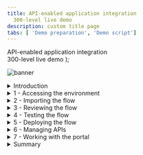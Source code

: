 ```yaml
---
title: API-enabled application integration
  300-level live demo
description: custom title page
tabs: [ 'Demo preparation', 'Demo script']
---
```


  <span>
    API-enabled application integration <br /> 300-level live demo
  </span> );

![banner](./images/300-int-API-enabled-script-GitHub-banner-8-3-21-short.jpg)
<span id="place1"></span>
<details>
<summary>Introduction</summary>
<br/>
Automating customer interactions can remove manual steps, data entry into multiple different applications, and potential errors and delays – all of which are additional costs to your business. This demo automates a series of steps to: obtain and validate input information from a customer with a concern, open a case in Salesforce, attach the incoming information to the case, analyze the tone of the situation, and respond to the customer with the case number and expected date for resolution.<br/><br/>To automate this customer interaction, we will use both APIs and integrations to back-end applications. The demo scenario is related to a car repair, but this is just an example. The same techniques are applicable to your environment in support of your customers.<br/><br/>Let’s get started!
<br/><br/>

(Demo slides [here](./slides.pptx))
<br/>
(Printer-ready PDF of demo script <a href="./300-Integration-Demo-Script.pdf" target="_blank" rel="noreferrer">here</a>)
<br/>
</details>

<details>
<summary>1 - Accessing the environment</summary>

<br/>

| **1.1** | **Log into Cloud Pak for Integration** |
| :--- | :--- |
| **Narration** | Let’s see IBM Cloud Pak for Integration in action. Here I have a cloud version of the product on IBM Cloud. Let me log in here. &nbsp; &nbsp; &nbsp; &nbsp; &nbsp; &nbsp; &nbsp; &nbsp; &nbsp; &nbsp; &nbsp; &nbsp; &nbsp; &nbsp; &nbsp; &nbsp; &nbsp; &nbsp; &nbsp; &nbsp; &nbsp; &nbsp; &nbsp; &nbsp; &nbsp; &nbsp; &nbsp; &nbsp; &nbsp; &nbsp; &nbsp; &nbsp; &nbsp; &nbsp; &nbsp; &nbsp; &nbsp; &nbsp; &nbsp; &nbsp; &nbsp; &nbsp; &nbsp; &nbsp; &nbsp; &nbsp; &nbsp; &nbsp; &nbsp; &nbsp; &nbsp; &nbsp; &nbsp; &nbsp; &nbsp; &nbsp; &nbsp; &nbsp; &nbsp; &nbsp; &nbsp; &nbsp; &nbsp; &nbsp; &nbsp; &nbsp; &nbsp; &nbsp; &nbsp; &nbsp; &nbsp; &nbsp; &nbsp; &nbsp; &nbsp; &nbsp; &nbsp; &nbsp; &nbsp; &nbsp; &nbsp; &nbsp; &nbsp; &nbsp;  &nbsp; &nbsp; &nbsp; &nbsp; &nbsp; &nbsp; &nbsp; &nbsp; &nbsp; &nbsp; &nbsp; &nbsp; &nbsp; &nbsp; &nbsp; &nbsp; &nbsp; &nbsp; &nbsp; &nbsp; &nbsp; &nbsp;|
| **Actions** | 1.1.1. Open Cloud Pak for Integration. Click **IBM provided credentials (admin only)** <br/> <br/> <img src="https://raw.githubusercontent.com/cp4i-demo/platinum-demos/master/src/pages/300-integration/images/300-api-demo-1-1-1.png" width="800" /><br/><br/> 1.1.2. **Log in** with your **admin user** and **password**. <br/> <br/> <img src="https://raw.githubusercontent.com/cp4i-demo/platinum-demos/master/src/pages/300-integration/images/300-api-demo-1-1-2.png" width="800" /><br/><br/>|

| **1.2** | **Cloud Pak for Integration home screen** |
| :--- | :--- |
| **Narration** | Welcome to IBM Cloud Pak for Integration! We’re now at the home screen showing all the capabilities of the pak, brought together in one place. Specialized integration capabilities for API management, application integration, messaging and more, are built on top of powerful automation services. Let’s see the integration capabilities available. &nbsp; &nbsp; &nbsp; &nbsp; &nbsp; &nbsp; &nbsp; &nbsp; &nbsp; &nbsp; &nbsp; &nbsp; &nbsp; &nbsp; &nbsp; &nbsp; &nbsp; &nbsp; &nbsp; &nbsp; &nbsp; &nbsp; &nbsp; &nbsp; &nbsp; &nbsp; &nbsp; &nbsp; &nbsp; &nbsp; &nbsp; &nbsp; &nbsp; &nbsp; &nbsp; &nbsp; &nbsp; &nbsp; &nbsp; &nbsp; &nbsp; &nbsp; &nbsp; &nbsp; &nbsp; &nbsp; &nbsp; &nbsp; &nbsp; &nbsp; &nbsp; &nbsp; &nbsp; &nbsp; &nbsp; &nbsp; &nbsp; &nbsp; &nbsp; &nbsp; &nbsp; &nbsp; &nbsp; &nbsp; &nbsp; &nbsp; &nbsp; &nbsp; &nbsp; &nbsp; &nbsp; &nbsp; &nbsp; &nbsp; &nbsp; &nbsp; &nbsp; &nbsp; &nbsp; &nbsp; &nbsp; &nbsp; &nbsp; &nbsp;  &nbsp; &nbsp; &nbsp; &nbsp; &nbsp; &nbsp; &nbsp; &nbsp; &nbsp; &nbsp; &nbsp; &nbsp; &nbsp; &nbsp; &nbsp; &nbsp; &nbsp; &nbsp; &nbsp; &nbsp; &nbsp; &nbsp;|
| **Actions** | 1.2.1. Show the **Home Page**. Click on **Integration Capabilities**. <br/><br/> <img src="https://raw.githubusercontent.com/cp4i-demo/platinum-demos/master/src/pages/300-integration/images/300-api-demo-1-2-1.png" width="800" /> <br/><br/>|

| **1.3** | **Integration capabilities** |
| :--- | :--- |
| **Narration** | As you can see, through a single interface you are able to access all the integration capabilities your team needs, including API management, application integration, enterprise messaging, events, and high-speed transfer. To automate customer interactions with our company in this demo, we will use App Connect for application integration, API Connect for API management, and the Asset Repository as our centralized hub for allowing our teams to work together with integration assets. Let’s open our App Connect Designer. |
| **Actions** | 1.3.1. Show the **Integration Capabilities** page. Open the Integration dashboard (ace-dashboard-demo).<br/> <br/><img src="https://raw.githubusercontent.com/cp4i-demo/platinum-demos/master/src/pages/300-integration/images/300-api-demo-1-3-1.png" width="800" /> <br/><br/>|


**[Go to top](#place1)**

</details>

<details>

<summary>2 - Importing the flow</summary>

<br/>

| **2.1** | **Create a flow** |
| :--- | :--- |
| **Narration** | We are in the designer tooling. This is where we can create all our API integration flows and manage our connectivity to services and endpoints. Since we are just starting, there is nothing to see yet. Let’s build some integration logic and see how simple to create our flow from the Asset Repository. |
| **Action** | 2.1.1. Click **Create a flow by describing an integration** <br/><br/><img src="https://raw.githubusercontent.com/cp4i-demo/platinum-demos/master/src/pages/300-integration/images/300-api-demo-2-1-1.png" width="800" /> <br/><br/>|

| **2.2** | **Select an asset** |
| :--- | :--- |
| **Narration**  | Click on the **+** sign to the right on the **Car Insurance Cognitive API Lab Short V2**. &nbsp; &nbsp; &nbsp; &nbsp; &nbsp; &nbsp; &nbsp; &nbsp; &nbsp; &nbsp; &nbsp; &nbsp; &nbsp; &nbsp; &nbsp; &nbsp; &nbsp; &nbsp; &nbsp; &nbsp; &nbsp; &nbsp; &nbsp; &nbsp; &nbsp; &nbsp; &nbsp; &nbsp; &nbsp; &nbsp; &nbsp; &nbsp; &nbsp; &nbsp; &nbsp; &nbsp; &nbsp; &nbsp; &nbsp; &nbsp; &nbsp; &nbsp; &nbsp; &nbsp; &nbsp; &nbsp; &nbsp; &nbsp; &nbsp; &nbsp; &nbsp; &nbsp; &nbsp; &nbsp; &nbsp; &nbsp; &nbsp; &nbsp; &nbsp; &nbsp; &nbsp; &nbsp; &nbsp; &nbsp; &nbsp; &nbsp; &nbsp; &nbsp; &nbsp; &nbsp; &nbsp; &nbsp; &nbsp; &nbsp; &nbsp; &nbsp; &nbsp; &nbsp; &nbsp; &nbsp; &nbsp; &nbsp; &nbsp; &nbsp;  &nbsp; &nbsp; &nbsp; &nbsp; &nbsp; &nbsp; &nbsp; &nbsp; &nbsp; &nbsp; &nbsp; &nbsp; &nbsp; &nbsp; &nbsp; &nbsp; &nbsp; &nbsp; &nbsp; &nbsp; &nbsp; &nbsp |
| **Action** | 2.2.1. Click on the **+** sign to the right on the **Car Insurance Cognitive API Lab Short V2**. <br/><br/><img src="https://raw.githubusercontent.com/cp4i-demo/platinum-demos/master/src/pages/300-integration/images/300-api-demo-2-2-1.png" width="800" /> <br/><br/>|

**[Go to top](#place1)**

</details>

<details>
<summary>3 - Reviewing the flow</summary>

<br/>

| **3.1** | **Review properties** |
| :--- | :--- |
| **Narration** | The designer builds your API for you – you don’t need to worry about OpenAPI specs or Swagger editors – it’s all built in. These are the fields we are going to use for our API. Note that we tell our API which field is the key – in our case, **CaseReference.** |
| **Action** | 3.1.1. Open the **Properties view**. <br/><br/><img src="https://raw.githubusercontent.com/cp4i-demo/platinum-demos/master/src/pages/300-integration/images/300-api-demo-3-1-1.png" width="800" /> <br/><br/>3.1.2. Show the **Properties**. <br/><br/><img src="https://raw.githubusercontent.com/cp4i-demo/platinum-demos/master/src/pages/300-integration/images/300-api-demo-3-1-2.png" width="800" /> <br/><br/>3.1.3. Open the **Operations** view.<br/><br/><img src="https://raw.githubusercontent.com/cp4i-demo/platinum-demos/master/src/pages/300-integration/images/300-api-demo-3-1-3.png" width="800" /> <br/><br/> |

| **3.2** | **Review operations** |
| :--- | :--- |
| **Narration** | In the Operations view are the actions that the API exposes along with the data. In this demo, we’re going to build just one operation: “Create Car Repair Claim”. We can add more later if we wish. Let’s check the flow logic. |
| **Action** | 3.2.1.Show the **Operations view**. Click on **Edit flow**.<br/> <br/><img src="https://raw.githubusercontent.com/cp4i-demo/platinum-demos/master/src/pages/300-integration/images/300-api-demo-3-2-1.png" width="800" /> <br/><br/>|

| **3.3** | **Review the flow** |
| :--- | :--- |
| **Narration** | Here we have our demo flow. In the designer flow editor, we can edit and change our flow. We are a car repair company that wants to create an API that will enable customers to send us photos of their cars along with descriptions of what needs to be done with them. With this information, we will create a case in Salesforce while using Watson to analyze if the customer is angry or upset. Let’s explore our flow in detail. |
| **Actions** | 3.3.1.Initially **close** the Request dialog.<br/><br/><img src="https://raw.githubusercontent.com/cp4i-demo/platinum-demos/master/src/pages/300-integration/images/300-api-demo-3-3-1.png" width="800" /> <br/><br/> 3.3.2.Explain the Flow and Scroll through all of the connectors in the flow. Open the **Request** again, by clicking the first step of the flow. <br/><br/> <img src="https://raw.githubusercontent.com/cp4i-demo/platinum-demos/master/src/pages/300-integration/images/300-api-demo-3-3-2.png" width="800" /> <br/><br/>|

| **3.4** | **Review request** |
| :--- | :--- |
| **Narration** | Our flow starts by receiving the customer’s car repair request with photo via an API. Designer automatically creates an API “request” and “response” for your API flow.  &nbsp; &nbsp; &nbsp; &nbsp; &nbsp; &nbsp; &nbsp; &nbsp; &nbsp; &nbsp; &nbsp; &nbsp; &nbsp; &nbsp; &nbsp; &nbsp; &nbsp; &nbsp; &nbsp; &nbsp; &nbsp; &nbsp; &nbsp; &nbsp; &nbsp; &nbsp; &nbsp; &nbsp; &nbsp; &nbsp; &nbsp; &nbsp; &nbsp; &nbsp; &nbsp; &nbsp; &nbsp; &nbsp; &nbsp; &nbsp; &nbsp; &nbsp; &nbsp; &nbsp; &nbsp; &nbsp; &nbsp; &nbsp; &nbsp; &nbsp; &nbsp; &nbsp; &nbsp; &nbsp; &nbsp; &nbsp; &nbsp; &nbsp; &nbsp; &nbsp; &nbsp; &nbsp; &nbsp; &nbsp; &nbsp; &nbsp; &nbsp; &nbsp; &nbsp; &nbsp; &nbsp; &nbsp; |
| **Actions** | 3.4.1.Show the **Request** dialog (1). Click to *open* the **if** step (2). <br/> <br/><img src="https://raw.githubusercontent.com/cp4i-demo/platinum-demos/master/src/pages/300-integration/images/300-api-demo-3-4-1.png" width="800" /> <br/><br/>  |


| **3.5** | **Validating the photo** |
| :--- | :--- |
| **Narration** | Our flow starts by receiving the customer’s car repair request with photo via an API. Designer automatically creates an API “request” and “response” for your API flow. &nbsp; &nbsp; &nbsp; &nbsp; &nbsp; &nbsp; &nbsp; &nbsp; &nbsp; &nbsp; &nbsp; &nbsp; &nbsp; &nbsp; &nbsp; &nbsp; &nbsp; &nbsp; &nbsp; &nbsp; &nbsp; &nbsp; &nbsp; &nbsp; &nbsp; &nbsp; &nbsp; &nbsp; &nbsp; &nbsp; &nbsp; &nbsp; &nbsp; &nbsp; &nbsp; &nbsp; &nbsp; &nbsp; &nbsp; &nbsp; |
| **Actions** | 3.5.1.Explore the *if* step (1). Click on **Salesforce Connector - Retrieve contacts** (2). <br/><br/><img src="https://raw.githubusercontent.com/cp4i-demo/platinum-demos/master/src/pages/300-integration/images/300-api-demo-3-5-1.png" width="800" /> <br/><br/>|


| **3.6** | **Retrieve contacts** |
| :--- | :--- |
| **Narration** | Third, we use a connector to create a case in Salesforce with the data from the API. This case is where we store the details and progress of our repair. We are using a hard-coded contact name: ‘Andy Young’. He’s the contact for the insurance company that sends customers. Salesforce Developer Accounts have a prepopulated set of data that you can use to test. ‘Andy Young’ is one of those prepopulated contacts. Let’s test our connection with Salesforce. Let me change the contact to Andrew Young and test the connection.<br/><br/> The test shows that we don’t have an Andrew Young. Let’s change it back to Andy Young and test again. We now receive a successful response. This proves that our connection is working. Let’s check the details. Here we can see the output returned from Salesforce, including the Contact ID.  &nbsp; &nbsp; &nbsp; &nbsp; &nbsp; &nbsp; &nbsp; &nbsp; &nbsp; &nbsp; &nbsp; &nbsp; &nbsp; &nbsp; &nbsp; &nbsp; &nbsp; &nbsp; &nbsp; &nbsp; &nbsp; &nbsp; &nbsp; &nbsp; &nbsp; &nbsp; &nbsp; &nbsp; &nbsp; &nbsp; &nbsp; &nbsp; &nbsp; &nbsp; &nbsp; &nbsp; &nbsp; &nbsp; &nbsp; &nbsp; &nbsp; &nbsp; &nbsp; &nbsp; &nbsp; &nbsp; &nbsp; &nbsp; |
| **Action** | 3.6.1.Explore the **Salesforce Connector - Retrieve contacts**. <br/><br/><img src="https://raw.githubusercontent.com/cp4i-demo/platinum-demos/master/src/pages/300-integration/images/300-api-demo-3-6-1.png" width="800" /> <br/><br/>3.6.2.On *Try this action* dialog, check **Do not show this dialog box again** (1), and click **Continue** (2).<br/><br/><img src="https://raw.githubusercontent.com/cp4i-demo/platinum-demos/master/src/pages/300-integration/images/300-api-demo-3-6-2.png" width="800" /> <br/><br/>3.6.3.Change the contact Full Name to **Andrew Young** (1). **Test** the connection (2).<br/><br/><img src="https://raw.githubusercontent.com/cp4i-demo/platinum-demos/master/src/pages/300-integration/images/300-api-demo-3-6-3.png" width="800" /> <br/><br/>3.6.4.Change the contact Full Name back to **Andy Young** (1). **Test** again (2). Click **View details** link(3).<br/><br/><img src="https://raw.githubusercontent.com/cp4i-demo/platinum-demos/master/src/pages/300-integration/images/300-api-demo-3-6-4.png" width="800" /> <br/><br/>3.6.5.On the Output, open the **Contact1** object.<br/><br/><img src="https://raw.githubusercontent.com/cp4i-demo/platinum-demos/master/src/pages/300-integration/images/300-api-demo-3-6-5.png" width="800" /> <br/><br/>3.6.6.Close **all** the dialog tabs. Click on the **Salesforce – Create case node**.<br/><br/><img src="https://raw.githubusercontent.com/cp4i-demo/platinum-demos/master/src/pages/300-integration/images/300-api-demo-3-6-6.png" width="800" /> <br/><br/>|

| **3.7** | **Create a case** |
| :--- | :--- |
| **Narration** | Now that we have the ID that we need, let’s create our Salesforce case. Note that we just re-use the same Salesforce connector but with a different operation and data. Here we can see that our contact ID comes from the previous ‘retrieve contact’ Salesforce Call. The name and email address come from the API request. The connector ‘knows’ that fields like ‘Case Type’ have a limited number of values in Salesforce – so it automatically converts them into pull-down lists of values you can choose. |
| **Actions** | 3.7.1.Explore the **Salesforce – Create case node** (1). Open the **Salesforce - Create Attachment** node (2). <br/><br/><img src="https://raw.githubusercontent.com/cp4i-demo/platinum-demos/master/src/pages/300-integration/images/300-api-demo-3-7-1.png" width="800" /> <br/><br/>|


| **3.8** | **Create an attachment** |
| :--- | :--- |
| **Narration** | To add a photograph, we need to create a Salesforce attachment. That will be easy, since we just use the connector again. Note that we use the case ID that is a returned value from the ‘Create Case’ connector call, which is kept in the flow automatically. We send the PhotoOfCar as a base64 string and we tell Salesforce that the content type is image/jpeg. |
| **Actions** | 3.8.1.Explore the *Salesforce – Create attachment node* (1). Open the **IBM Watson Tone Analyzer** node (2). <br/><br/><img src="https://raw.githubusercontent.com/cp4i-demo/platinum-demos/master/src/pages/300-integration/images/300-api-demo-3-8-1.png" width="800" /> <br/><br/> |


| **3.9** | **Analyze the description** |
| :--- | :--- |
| **Narration** | Here, the Watson Tone Analyzer service analyzes the tone of the information provided by the customer. This can identify if the customer is angry or upset, allowing us to better tailor our response. |
| **Actions** | 3.9.1.Explore the **Watson Tone Analyzer** connector (1). Open the **Salesforce - Create case comment** (2). <br/><br/><img src="https://raw.githubusercontent.com/cp4i-demo/platinum-demos/master/src/pages/300-integration/images/300-api-demo-3-9-1.png" width="800" /> <br/><br/> |

| **3.10** | **Create a case comment** |
| :--- | :--- |
| **Narration** | Now we’ll add a comment to the case with the Salesforce connector and supply the tone name returned from Watson into the body of the comment.  &nbsp; &nbsp; &nbsp; &nbsp; &nbsp; &nbsp; &nbsp; &nbsp; &nbsp; &nbsp; &nbsp; &nbsp; &nbsp; &nbsp; &nbsp; &nbsp; &nbsp; &nbsp; &nbsp; &nbsp; &nbsp; &nbsp; &nbsp; &nbsp; &nbsp; &nbsp; &nbsp; &nbsp; &nbsp; &nbsp; &nbsp; &nbsp; &nbsp; &nbsp; &nbsp; &nbsp; &nbsp; &nbsp; &nbsp; &nbsp; &nbsp; &nbsp; &nbsp; &nbsp; &nbsp; &nbsp; &nbsp; &nbsp; &nbsp; &nbsp; &nbsp; &nbsp; &nbsp; &nbsp; &nbsp; &nbsp; &nbsp; &nbsp; &nbsp; &nbsp; &nbsp; &nbsp; &nbsp; &nbsp; |
| **Actions** | 3.10.1.Explore the **Salesforce – Create case comment** node (1). Open the **Response** (2). <br/><br/><img src="https://raw.githubusercontent.com/cp4i-demo/platinum-demos/master/src/pages/300-integration/images/300-api-demo-3-10-1.png" width="800" /> <br/><br/> |

| **3.11** | **Responding to the customer** |
| :--- | :--- |
| **Narration** | Here we have the response that we submit to the customer after the API call. This response includes their Salesforce case reference for future enquiries, an estimate of how long it will take to repair, and also how much it will cost. Now that we've built the flow, let’s start it! |
| **Actions** | 3.11.1.Explore the **Response** dialog (1). Click **Done** (2). <br/><br/><img src="https://raw.githubusercontent.com/cp4i-demo/platinum-demos/master/src/pages/300-integration/images/300-api-demo-3-11-1.png" width="800" /> <br/><br/> |


**[Go to top](#place1)**

</details>

<details>

<summary>4 - Testing the flow</summary>

<br/>

| **4.1** | **Starting the flow** |
| :--- | :--- |
| **Narration** | Now that we’ve looked at the integration flow, let’s start it up. When our flow is running, we need to test it. &nbsp; &nbsp; &nbsp; &nbsp; &nbsp; &nbsp; &nbsp; &nbsp; &nbsp; &nbsp; &nbsp; &nbsp; &nbsp; &nbsp; &nbsp; &nbsp; &nbsp; &nbsp; &nbsp; &nbsp; &nbsp; &nbsp; &nbsp; &nbsp; &nbsp; &nbsp; &nbsp; &nbsp; &nbsp; &nbsp; &nbsp; &nbsp; &nbsp; &nbsp; &nbsp; &nbsp; &nbsp; &nbsp; &nbsp; &nbsp; &nbsp; &nbsp; &nbsp; &nbsp; &nbsp; &nbsp; &nbsp; &nbsp; &nbsp; &nbsp; &nbsp; &nbsp; &nbsp; &nbsp; &nbsp; &nbsp; &nbsp; &nbsp; &nbsp; &nbsp; |
| **Action** | 4.1.1.Start the flow by **turn on** at the top right. <br/><br/><img src="https://raw.githubusercontent.com/cp4i-demo/platinum-demos/master/src/pages/300-integration/images/300-api-demo-4-1-1.png" width="800" /> <br/><br/>|

| **4.2** | **Testing the flow** |
| :--- | :--- |
| **Narration** | APIs can be tested in various ways, and we will perform three different tests: one in the designer tool now; another when our API is deployed to the Cloud Pak App Connect Runtime; and a final test that will call through a gateway. <br/><br/> In the Test tab, we can get all the details to test our API, for example, endpoint and credentials. And we can easily test our flow here, just need to generate a body and submit it. Voilá, we received the expected response  with the case information.  |
| **Actions** | 4.2.1.Open the **Test** tab (1). Open the **POST /CarRepairClaim** (2). Open **Try it** (3).<br/><br/><img src="https://raw.githubusercontent.com/cp4i-demo/platinum-demos/master/src/pages/300-integration/images/300-api-demo-4-2-1.png" width="800" /> <br/><br/>4.2.2.Click **Generate** button (1). Click **Send** button (2).<br/><br/><img src="https://raw.githubusercontent.com/cp4i-demo/platinum-demos/master/src/pages/300-integration/images/300-api-demo-4-2-2.png" width="800" /><br/><br/>4.2.3.Show the **Response** details.<br/><br/><img src="https://raw.githubusercontent.com/cp4i-demo/platinum-demos/master/src/pages/300-integration/images/300-api-demo-4-2-3.png" width="800" /> <br/><br/> |

| **4.3** | **Checking Salesforce** |
| :--- | :--- |
| **Narration** | Let’s check our Salesforce system to see if we have a new case. Let’s open the Cases page. In the Recently Viewed section, we can check all open cases. Here we have our case with all the information, including the picture and the Watson tone analysis. With this information, our customer relationship team can support our customer. |
| **Actions** | 4.3.1.Open the Salesforce Dev Account site (1). On the App Launcher menu, search for Cases (2). Open the Cases page (3). <br/><br/><img src="https://raw.githubusercontent.com/cp4i-demo/platinum-demos/master/src/pages/300-integration/images/300-api-demo-4-3-1.png" width="800" /> <br/><br/>4.3.2.On Cases view, open the latest Car Breakdown case.<br/><br/><img src="https://raw.githubusercontent.com/cp4i-demo/platinum-demos/master/src/pages/300-integration/images/300-api-demo-4-3-2.png" width="800" /> <br/><br/>4.3.3.Explore all fields, including picture and Watson analysis.<br/><br/><img src="https://raw.githubusercontent.com/cp4i-demo/platinum-demos/master/src/pages/300-integration/images/300-api-demo-4-3-3.png" width="800" /> <br/><br/>|

**[Go to top](#place1)**

</details>

<details>

<summary>5 - Deploying the flow</summary>

<br/>

| **5.1** | **Export the BAR file** |
| :--- | :--- |
| **Narration** | To deploy the flow to an integration server, you must export it as a BAR file. All the configuration settings, other than the connection credentials for your accounts, are preserved in the exported archive. Let’s export an executable BAR file. From the dashboard, locate the flow, open its menu, and then click Export. When you export a flow, you can choose to export its configuration as a YAML or BAR file, or as an OpenAPI document. In our case, we export as a BAR File. |
| **Actions** | 5.1.1.Back to CP4I, open the Designer Dashboard (1). Click the Menu (2). Click Export (3).<br/><br/> <img src="https://raw.githubusercontent.com/cp4i-demo/platinum-demos/master/src/pages/300-integration/images/300-api-demo-5-1-1.png" width="800" /> <br/><br/> 5.1.2.Select Runtime flow asset (BAR) (1). Click Export (2).<br/><br/><img src="https://raw.githubusercontent.com/cp4i-demo/platinum-demos/master/src/pages/300-integration/images/300-api-demo-5-1-2.png" width="800" /> <br/><br/>|

| **5.2** | **Creating an Integration Server** |
| :--- | :--- |
| **Narration** | Now, let’s open the App Connect dashboard and create a new server. We need to create an integration server to run our integration. An integration server is a Kubernetes pod which has the containers needed to run our BAR file. |
| **Actions** | 5.2.1.Open the **Main Menu** (1). Click **Run > Integrations** (2) <br/><br/> <img src="https://raw.githubusercontent.com/cp4i-demo/platinum-demos/master/src/pages/300-integration/images/300-api-demo-5-2-1.png" width="800" /> <br/><br/> 5.2.2.Click **Create a server**. <br/><br/> <img src="https://raw.githubusercontent.com/cp4i-demo/platinum-demos/master/src/pages/300-integration/images/300-api-demo-5-2-2.png" width="800" /> <br/><br/>|

| **5.3** | **Import the BAR file** |
| :--- | :--- |
| **Narration** | We need to select the kind of tooling we used to build the integration. We used the designer. So, we just need to upload the BAR file that we exported from designer. |
| **Actions** | 5.3.1.Select **Quick start designer integration** (1). Click **Next** (2).<br/><br/> <img src="https://raw.githubusercontent.com/cp4i-demo/platinum-demos/master/src/pages/300-integration/images/300-api-demo-5-3-1.png" width="800" /> <br/><br/>5.3.2.Upload the **BAR file** (1). Click **Next** (2). <br/><br/> <img src="https://raw.githubusercontent.com/cp4i-demo/platinum-demos/master/src/pages/300-integration/images/300-api-demo-5-3-2.png" width="800" /> <br/><br/>|

| **5.4** | **Configuring your Integration Server** |
| :--- | :--- |
| **Narration** | And here we choose which configurations we want. Here we enter the information that we want for our Integration server. Let’s create it! |
| **Actions** | 5.4.1.Select ace-designerdemo-designer-acc (1). Click Next (2). <br/><br/><img src="https://raw.githubusercontent.com/cp4i-demo/platinum-demos/master/src/pages/300-integration/images/300-api-demo-5-4-1.png" width="800" /> <br/><br/> 5.4.2.Enter a name for our integration server (1). Set Enable Operations Dashboard tracing to On (2). Enter cp4i as Operations Dashboard namespace (3). Click Create (4). <br/><br/><img src="https://raw.githubusercontent.com/cp4i-demo/platinum-demos/master/src/pages/300-integration/images/300-api-demo-5-4-2.png" width="800" /> <br/><br/>|

| **5.5** | **Verify the server** |
| :--- | :--- |
| **Narration** | Now we have our new integration server. We need to wait some time for the pods to start. At this point, the integration is running on the Cloud Pak. Opening the server, we can see our API flow. And click again, we’ll drill down further and see our API details. We can see the REST operation, the base URL, and we can even download the OpenAPI document. |
| **Action** | 5.5.1.Click on our **Integration Server**.<br/><br/><img src="https://raw.githubusercontent.com/cp4i-demo/platinum-demos/master/src/pages/300-integration/images/300-api-demo-5-5-1.png" width="800" /> <br/><br/> 5.5.2.Open our **API Flow**.<br/><br/><img src="https://raw.githubusercontent.com/cp4i-demo/platinum-demos/master/src/pages/300-integration/images/300-api-demo-5-5-2.png" width="800" /> <br/><br/>5.5.3.Explore the **API details**.<br/><br/><img src="https://raw.githubusercontent.com/cp4i-demo/platinum-demos/master/src/pages/300-integration/images/300-api-demo-5-5-3.png" width="800" /> <br/><br/>|

| **5.6** | **Testing the flow in the runtime** |
| :--- | :--- |
| **Narration** | Let's use the *Try It* section, to test our API in the Integration Server. Now, we just need to generate our body and send our request. Voilá here we have our new case created by calling the API in the Integration Runtime. We can check the Salesforce cases page, to see the new case. |
| **Action** | 5.6.1.Open the Post /CarRepairClaim tab (1). Open the Try it section (2).<br/><br/><img src="https://raw.githubusercontent.com/cp4i-demo/platinum-demos/master/src/pages/300-integration/images/300-api-demo-5-6-1.png" width="800" /> <br/><br/> 5.6.2.Click the Generate button (1). Click Send (2).<br/><br/><img src="https://raw.githubusercontent.com/cp4i-demo/platinum-demos/master/src/pages/300-integration/images/300-api-demo-5-6-2.png" width="800" /> <br/><br/> 5.6.3.Explore the Response. <br/><br/><img src="https://raw.githubusercontent.com/cp4i-demo/platinum-demos/master/src/pages/300-integration/images/300-api-demo-5-6-3.png" width="800" /> <br/><br/> 5.6.4.Check the new **case** in Sales Force.<br/><br/><img src="https://raw.githubusercontent.com/cp4i-demo/platinum-demos/master/src/pages/300-integration/images/300-api-demo-5-6-4.png" width="800" /> <br/><br/> |

**[Go to top](#place1)**

</details>

<details>
<summary>6 - Managing APIs</summary>

<br/>

| **6.1** | **Download an OpenAPI Document** |
| :--- | :--- |
| **Narration** | We’ve created an application integration flow and successfully called it via a REST API call! Now, to make it accessible to the world, it’s important to add security around it. Let’s export our API to API Connect by downloading the OpenAPI document. |
| **Action** |  6.1.1.Back to CP4I window, click on **Overview** tab.<br/><br/><img src="https://raw.githubusercontent.com/cp4i-demo/platinum-demos/master/src/pages/300-integration/images/300-api-demo-6-1-1.png" width="800" /> <br/><br/>6.1.2.Click **Download OpenAPI Document** link.<br/><br/><img src="https://raw.githubusercontent.com/cp4i-demo/platinum-demos/master/src/pages/300-integration/images/300-api-demo-6-1-2.png" width="800" /> <br/><br/> |

| **6.2** | **Accessing the API Manager** |
| :--- | :--- |
| **Narration** | Now, let’s open API management component inside the Cloud Pak for Integration - API Connect. IBM API Connect is an integrated API management offering, with capabilities and tooling for all phases of the API lifecycle. Key steps of the API lifecycle include create, secure, manage, socialize, and analyze. API Connect has four major components: API Manager, Analytics, Developer Portal, and Gateway. Let’s explore the API Manager. |
| **Action** |  6.2.1.Open the **menu** (1)<br/> <br/>On the **run** (2) section, select **APIs** (3).<br/><br/><img src="https://raw.githubusercontent.com/cp4i-demo/platinum-demos/master/src/pages/300-integration/images/300-api-demo-6-2-1.png" width="800" /> <br/><br/>6.2.2.In the *API Connect* page, click **Common Services User Registry**.<br/><br/><img src="https://raw.githubusercontent.com/cp4i-demo/platinum-demos/master/src/pages/300-integration/images/300-api-demo-6-2-2.png" width="800" /> <br/><br/> |

| **6.3** | **Develop the API** |
| :--- | :--- |
| **Narration** | Here, we add our API from an existing OpenAPI service by selecting our YAML file. We just confirm the info about the API. And keep the security settings. Great our API with Client ID is created! |
| **Actions** | 6.3.1.Click **Develop APIs and Products**.<br/><br/><img src="https://raw.githubusercontent.com/cp4i-demo/platinum-demos/master/src/pages/300-integration/images/300-api-demo-6-3-1.png" width="800" /> <br/><br/>6.3.2.Click Add (1) and choose API (from REST, GraphQL or SOAP) from the drop-down menu (2).<br/><br/><img src="https://raw.githubusercontent.com/cp4i-demo/platinum-demos/master/src/pages/300-integration/images/300-api-demo-6-3-2.png" width="800" /> <br/><br/>6.3.3.Choose From an existing **OpenAPI service (1) and click **Next** (2).<br/><br/><img src="https://raw.githubusercontent.com/cp4i-demo/platinum-demos/master/src/pages/300-integration/images/300-api-demo-6-3-3.png" width="800" /> <br/><br/>6.3.4.Upload our **Car_Insurance... YAML** file (1) and click **Next** (2).<br/><br/><img src="https://raw.githubusercontent.com/cp4i-demo/platinum-demos/master/src/pages/300-integration/images/300-api-demo-6-3-4.png" width="800" /> <br/><br/> 6.3.5.Confirm the Info about API and click **Next**.<br/><br/><img src="https://raw.githubusercontent.com/cp4i-demo/platinum-demos/master/src/pages/300-integration/images/300-api-demo-6-3-5.png" width="800" /> <br/><br/>6.3.6.Keep the security settings and click **Next**.<br/><br/><img src="https://raw.githubusercontent.com/cp4i-demo/platinum-demos/master/src/pages/300-integration/images/300-api-demo-6-3-6.png" width="800" /> <br/><br/>6.3.7.Here is the **Summary** of our API.<br/><br/><img src="https://raw.githubusercontent.com/cp4i-demo/platinum-demos/master/src/pages/300-integration/images/300-api-demo-6-3-7.png" width="800" /> <br/><br/>|

| **6.4** | **Edit the API** |
| :--- | :--- |
| **Action**  | Click **Edit API** (1) |
| **Narration** | Now, let’s open our API Manager. Here, we add our API from an existing OpenAPI service by selecting our YAML file. We confirm the info about the API, keep the security settings. Our API with client ID is created! |
| **Screenshot** | <br/> ![demoscript-edit-api1](./images/demoscript-edit-api1.png) |
| **Action** | Change to **Online** (2) |
| **Screenshot** | <br/> ![demoscript-edit-api2](./images/demoscript-edit-api2.png) |
| **Actions** | Scroll down to **Base Path**, where you’ll see the base path has a trailing slash at the end<br/> <br/>**Remove** this (3)<br/> <br/>Click **Save** (4)<br/> <br/>Click **Test** (5) |
| **Narration** | Let’s check our new API in API Manager. We will put our API online and test it. |
| **Screenshot** | <br/> ![demoscript-edit-api3](./images/demoscript-edit-api3.png) |

<br/>

| **6.5** | **Test the API** |
| :--- | :--- |
| **Actions** | Copy the **POST URL** (remove **/CarRepairClaim**) (1)<br/> <br/>Copy the **X-IBM-Client-Id** (2) |
| **Narration** | We can use this page to test the API, but we will need to include the JSON body. Let’s use the test script that is ready. We just need to copy the new URL and the Client ID and update our script variables. |
| **Screenshots** | <br/> ![demoscript-test-apic1](./images/demoscript-test-apic1.png) <br/> ![demoscript-test-apic2](./images/demoscript-test-apic2.png) |
| **Actions** | In your script folder, on **terminal** window, **edit** the **00-variables** file<br/> <br/>Update the **BASEPATH** and **CLIENTID** (3) |
| **Screenshot** | <br/> ![demoscript-test-apic3](./images/demoscript-test-apic3.png) |
| **Action** | Execute **source exportVariables.sh** (4) |
| **Screenshot** | <br/> ![demoscript-test-apic4](./images/demoscript-test-apic4.png) |
| **Action** | Check the **new case** in **Salesforce** |

| **6.6** | **Publish the API** |
| :--- | :--- |
| **Actions** | Open the **Menu** (1)<br/> <br/>Click **Publish** (2) |
| **Narration** | We will make the API available to developers. To do so, the API must be included into an API product and then published to the catalog. A product dictates rate limits and API throttling. |
| **Screenshot** | <br/> ![demoscript-publish-api1](./images/demoscript-publish-api1.png) |
| **Action** | Enter **Car Repair APIs** as **Product Title** (3) |
| **Screenshot** | <br/> ![demoscript-publish-api2](./images/demoscript-publish-api2.png) |
| **Actions** | Select **Catalog for Demo use (ddd-demo-test-catalog)** <br/> <br/>Click **Publish** (4) |
| **Screenshots** | <br/> ![demoscript-publish-api3](./images/demoscript-publish-api3.png) <br/> ![demoscript-publish-api4](./images/demoscript-publish-api4.png) |

| **6.7** | **Adding a rate limiting plan** |
| :--- | :--- |
| **Actions** | Open the **Products** tab (1)<br/> <br/>Click on the **Car Repair APIs** product (2) |
| **Narration** | Security is applied to APIs. Rate limiting is applied to either APIs or API products. Let’s assign a rate limit for the API Product. We just need to open our new product. Rate limiting is accomplished using plans. Let’s create a new gold plan with a specific rate limits.<br/><br/> We have now two plans, the gold and the default plan. We can have multiple plans for different consumers. For example, we can add approval steps for consumers when they sign up, or we can allocate them plans as a provider.<br/><br/> We now need to republish our product. You’ll be prompted for a catalog to publish to. We only have one gateway installed so we don’t need to worry about that. Just publish. |
| **Screenshot** | <br/> ![demoscript-rate-limit1](./images/demoscript-rate-limit1.png) |
| **Actions** | Click on **plans** (3)<br/> <br/>Click **add** (4) |
| **Screenshot** | <br/> ![demoscript-rate-limit2](./images/demoscript-rate-limit2.png) |
| **Actions** | Enter **gold plan** as **Title** (5)<br/> <br/>Change the **Rate Limits** to **100 Calls Per 1 minute** (6)<br/> <br/>Click **Save** (7) |
| **Screenshot** | <br/> ![demoscript-rate-limit3](./images/demoscript-rate-limit3.png) |
| **Action** | Open the **Develop** page (8) |
| **Screenshot** | <br/> ![demoscript-rate-limit4](./images/demoscript-rate-limit4.png) |
| **Actions** | Go back to the **Products** tab (9)<br/> <br/>Open the **Menu** and **Publish** the product (10) |
| **Screenshot** | <br/> ![demoscript-rate-limit5](./images/demoscript-rate-limit5.png) |
| **Actions** | Select the **Catalog for Demo use** (11)<br/> <br/>Click **Publish** (12) |
| **Screenshot** | <br/> ![demoscript-rate-limit6](./images/demoscript-rate-limit6.png) |
| **Actions** | Open the **Manage** section (13)<br/> <br/>Open the **Catalog for Demo use** section (14)<br/> <br/>Check the product's **State** and **Plans** (15)
| **Screenshot** | <br/> ![demoscript-rate-limit7](./images/demoscript-rate-limit7.png) |

**[Go to top](#place1)**

</details>

<details>

<summary>7 - Working with the portal</summary>

<br/>

| **7.1** | **Accessing the portal** |
| :--- | :--- |
| **Actions** | Open the **Catalog settings** (1)<br/> <br/>Click **Portal** (2)<br/> <br/>Copy the **Portal URL** (3) |
| **Narration** | Now that we’ve published our API, we need to make sure that our API consumers can discover it and use it. Our portal allows potential API consumers to view the APIs, sign up and subscribe to plans in a self-service manner, test the APIs, download the **OpenAPI - Swagger documents** and more. Let’s get our portal URL and sign up as a consumer of our API using portal self-service.|
| **Screenshot** | <br/>![demoscript-access-portal1](./images/demoscript-access-portal1.png) |
| **Action** | Open a new browser tab and access the portal URL. If you don't have a developer account click **Create account** to create it (4). |
| **Screenshot** | <br/>![demoscript-access-portal2](./images/demoscript-access-portal2.png) |
| **Action** | Complete the registration (5) |
| **Screenshot** | <br/>![demoscript-access-portal3](./images/demoscript-access-portal3.png) |
| **Action** | **Sign in** (6) |
| **Screenshot** | <br/>![demoscript-access-portal4](./images/demoscript-access-portal4.png) |

| **7.2** | **Create a new app** |
| :--- | :--- |
| **Action** | Click **Create a new App** (1) |
| **Narration** | As a consumer/developer, we’re going to create a new application in the portal. This will give us an API key, allowing us to call our APIs. We just need to give an application title and copy the API key and secret. |
| **Screenshot** | <br/>![demoscript new app 1](./images/demoscript-new-app1.png) |
| **Actions** | Enter **Car Repair Application** as **App Title** (2)<br/> <br/>Click **Save** (3) |
| **Screenshot** | <br/>![demoscript new app2](./images/demoscript-new-app2.png) |
| **Action** | On the credentials dialog, click **OK** (4) |
| **Screenshot** | <br/>![demoscript new app3](./images/demoscript-new-app3.png) |
| **Action** | On the **Subscription** tab, copy the client ID (5) |
| **Screenshot** | <br/>![demoscript new app 4](./images/demoscript-new-app4.png) |

| **7.3** | **Subscribe to the API** |
| :--- | :--- |
| **Action** | Click **Why not browse the available APIs?** (1) &nbsp; &nbsp; &nbsp; &nbsp; &nbsp; &nbsp; &nbsp; &nbsp; &nbsp; &nbsp; &nbsp; &nbsp; &nbsp; &nbsp; &nbsp; &nbsp; &nbsp; &nbsp; &nbsp; &nbsp; &nbsp; &nbsp; &nbsp; &nbsp; &nbsp; &nbsp; &nbsp; &nbsp; &nbsp; &nbsp; &nbsp; &nbsp; &nbsp; &nbsp; &nbsp; &nbsp; &nbsp; &nbsp; &nbsp; &nbsp; &nbsp; &nbsp; &nbsp;  &nbsp; &nbsp; &nbsp; &nbsp; &nbsp; &nbsp; &nbsp; &nbsp; &nbsp; &nbsp; &nbsp; &nbsp; &nbsp; &nbsp; &nbsp; &nbsp; &nbsp; &nbsp; &nbsp; &nbsp; &nbsp; &nbsp;&nbsp; &nbsp; &nbsp; &nbsp; &nbsp; &nbsp; &nbsp; &nbsp; &nbsp; &nbsp; &nbsp; &nbsp; &nbsp; &nbsp; &nbsp; &nbsp; &nbsp; &nbsp; &nbsp; &nbsp; &nbsp; &nbsp; &nbsp; &nbsp; &nbsp; &nbsp; &nbsp; &nbsp; &nbsp; &nbsp; &nbsp; &nbsp; &nbsp; &nbsp; &nbsp; &nbsp; &nbsp; &nbsp; &nbsp; &nbsp; &nbsp; &nbsp; &nbsp;  &nbsp; &nbsp; &nbsp; &nbsp; &nbsp; &nbsp; &nbsp; &nbsp; &nbsp; &nbsp; &nbsp; &nbsp; &nbsp; &nbsp; &nbsp; &nbsp; &nbsp; &nbsp; &nbsp; &nbsp; &nbsp; &nbsp; |
| **Narration** | We haven't subscribed to any APIs, so let’s do it now. There’s only one API product to subscribe to in our demo, but normally there would be many. After we select our API product, we can see the plans available. Simply hover over each plan to get the limits.<br/><br/> We want to subscribe to the gold plan, but which application do we want to use to subscribe? We can have many applications but, in this demo, we’ve only created one. So, we just need to select the App that we created earlier and confirm our subscription. And done - we are subscribed to our API! &nbsp; &nbsp; &nbsp; &nbsp; &nbsp; &nbsp; &nbsp; &nbsp; &nbsp; &nbsp; &nbsp; &nbsp; &nbsp; &nbsp; &nbsp; &nbsp; &nbsp; &nbsp; &nbsp; &nbsp; &nbsp; &nbsp; &nbsp; &nbsp; &nbsp; &nbsp; &nbsp; &nbsp; &nbsp; &nbsp; &nbsp; &nbsp; &nbsp; &nbsp; &nbsp; &nbsp; &nbsp; &nbsp; &nbsp; &nbsp; &nbsp; &nbsp; &nbsp; &nbsp; &nbsp; &nbsp; &nbsp; &nbsp; &nbsp; &nbsp; &nbsp; &nbsp; &nbsp; &nbsp; &nbsp; &nbsp; &nbsp; &nbsp; &nbsp; &nbsp; &nbsp; &nbsp; &nbsp; &nbsp; &nbsp; &nbsp; &nbsp; &nbsp; &nbsp; &nbsp; &nbsp; &nbsp; &nbsp; &nbsp; &nbsp; &nbsp; &nbsp; &nbsp; &nbsp; &nbsp; &nbsp; &nbsp; &nbsp; &nbsp;  &nbsp; &nbsp; &nbsp; &nbsp; &nbsp; &nbsp; &nbsp; &nbsp; &nbsp; &nbsp; &nbsp; &nbsp; &nbsp; &nbsp; &nbsp; &nbsp; &nbsp; &nbsp; &nbsp; &nbsp; &nbsp; &nbsp; |
| **Screenshot** | <br/>![demoscript-subscription1](./images/demoscript-subscription1.png) |
| **Action** | Click **Car Repair APIs 1.0.0** (2) &nbsp; &nbsp; &nbsp; &nbsp; &nbsp; &nbsp; &nbsp; &nbsp; &nbsp; &nbsp; &nbsp; &nbsp; &nbsp; &nbsp; &nbsp; &nbsp; &nbsp; &nbsp; &nbsp; &nbsp; &nbsp; &nbsp; &nbsp; &nbsp; &nbsp; &nbsp; &nbsp; &nbsp; &nbsp; &nbsp; &nbsp; &nbsp; &nbsp; &nbsp; &nbsp; &nbsp; &nbsp; &nbsp; &nbsp; &nbsp; &nbsp; &nbsp; &nbsp;  &nbsp; &nbsp; &nbsp; &nbsp; &nbsp; &nbsp; &nbsp; &nbsp; &nbsp; &nbsp; &nbsp; &nbsp; &nbsp; &nbsp; &nbsp; &nbsp; &nbsp; &nbsp; &nbsp; &nbsp; &nbsp; &nbsp; |
| **Screenshot** | <br/>![demoscript-subscription2](./images/demoscript-subscription2.png) |
| **Action** | On **Gold Plan**, click **Subscribe** (3) &nbsp; &nbsp; &nbsp; &nbsp; &nbsp; &nbsp; &nbsp; &nbsp; &nbsp; &nbsp; &nbsp; &nbsp; &nbsp; &nbsp; &nbsp; &nbsp; &nbsp; &nbsp; &nbsp; &nbsp; &nbsp; &nbsp; &nbsp; &nbsp; &nbsp; &nbsp; &nbsp; &nbsp; &nbsp; &nbsp; &nbsp; &nbsp; &nbsp; &nbsp; &nbsp; &nbsp; &nbsp; &nbsp; &nbsp; &nbsp; &nbsp; &nbsp; &nbsp;  &nbsp; &nbsp; &nbsp; &nbsp; &nbsp; &nbsp; &nbsp; &nbsp; &nbsp; &nbsp; &nbsp; &nbsp; &nbsp; &nbsp; &nbsp; &nbsp; &nbsp; &nbsp; &nbsp; &nbsp; &nbsp; &nbsp; |
| **Screenshot** | <br/> ![demoscript-subscription3](./images/demoscript-subscription3.png) |
| **Action** | Select the **Car Repair Application** (4) &nbsp; &nbsp; &nbsp; &nbsp; &nbsp; &nbsp; &nbsp; &nbsp; &nbsp; &nbsp; &nbsp; &nbsp; &nbsp; &nbsp; &nbsp; &nbsp; &nbsp; &nbsp; &nbsp; &nbsp; &nbsp; &nbsp; &nbsp; &nbsp; &nbsp; &nbsp; &nbsp; &nbsp; &nbsp; &nbsp; &nbsp; &nbsp; &nbsp; &nbsp; &nbsp; &nbsp; &nbsp; &nbsp; &nbsp; &nbsp; &nbsp; &nbsp; &nbsp;  &nbsp; &nbsp; &nbsp; &nbsp; &nbsp; &nbsp; &nbsp; &nbsp; &nbsp; &nbsp; &nbsp; &nbsp; &nbsp; &nbsp; &nbsp; &nbsp; &nbsp; &nbsp; &nbsp; &nbsp; &nbsp; &nbsp; |
| **Screenshot** | <br/>![demoscript-subscription4](./images/demoscript-subscription4.png) |
| **Action** | Confirm the subscription by clicking **Next** (5) &nbsp; &nbsp; &nbsp; &nbsp; &nbsp; &nbsp; &nbsp; &nbsp; &nbsp; &nbsp; &nbsp; &nbsp; &nbsp; &nbsp; &nbsp; &nbsp; &nbsp; &nbsp; &nbsp; &nbsp; &nbsp; &nbsp; &nbsp; &nbsp; &nbsp; &nbsp; &nbsp; &nbsp; &nbsp; &nbsp; &nbsp; &nbsp; &nbsp; &nbsp; &nbsp; &nbsp; &nbsp; &nbsp; &nbsp; &nbsp; &nbsp; &nbsp; &nbsp;  &nbsp; &nbsp; &nbsp; &nbsp; &nbsp; &nbsp; &nbsp; &nbsp; &nbsp; &nbsp; &nbsp; &nbsp; &nbsp; &nbsp; &nbsp; &nbsp; &nbsp; &nbsp; &nbsp; &nbsp; &nbsp; &nbsp; |
| **Screenshot** | <br/>![demoscript-subscription5](./images/demoscript-subscription5.png) |
| **Action** | Click **Done** (6) &nbsp; &nbsp; &nbsp; &nbsp; &nbsp; &nbsp; &nbsp; &nbsp; &nbsp; &nbsp; &nbsp; &nbsp; &nbsp; &nbsp; &nbsp; &nbsp; &nbsp; &nbsp; &nbsp; &nbsp; &nbsp; &nbsp; &nbsp; &nbsp; &nbsp; &nbsp; &nbsp; &nbsp; &nbsp; &nbsp; &nbsp; &nbsp; &nbsp; &nbsp; &nbsp; &nbsp; &nbsp; &nbsp; &nbsp; &nbsp; &nbsp; &nbsp; &nbsp;  &nbsp; &nbsp; &nbsp; &nbsp; &nbsp; &nbsp; &nbsp; &nbsp; &nbsp; &nbsp; &nbsp; &nbsp; &nbsp; &nbsp; &nbsp; &nbsp; &nbsp; &nbsp; &nbsp; &nbsp; &nbsp; &nbsp; |
| **Screenshot** | <br/> ![demoscript-subscription6](./images/demoscript-subscription6.png) |

| **7.4** | **Test the API** |
| :--- | :--- |
| **Action** | Click on the **Car_Insurance API** itself (1) |
| **Narration** | We’re now back at the product screen, where we can explore our API. From the overview page, we can download the OpenAPI document and get the API endpoint. Note the portal has everything you need to call your API. It’s even generated clients in various languages for you to copy and paste into your calling application. You can try the API on the **Try it** area. Using the **Generate** button, the portal generates a request with random sample data for you. Now, let’s test it. We received a response, our API is running, and we’ve gone through the gateway to access it. |
| **Screenshot** | <br/>![demoscript-portal-test1.png](./images/demoscript-portal-test1.png) |
| **Actions** | Copy the **Endpoint** (2)<br/> <br/>Open the **POST /CarRepairClaim** (3) |
| **Screenshot** | <br/>![demoscript portal test2](./images/demoscript-portal-test2.png) |
| **Action** | Explore the **Example request** area (4) |
| **Screenshot** | <br/>![demoscript portal test3](./images/demoscript-portal-test3.png) |
| **Action** | Open the **Try it** tab (5) |
| **Screenshot**| <br/>![demoscript portal test4](./images/demoscript-portal-test4.png) |
| **Actions** | Click **Generate** (6)<br/> <br/>Click **Send** (7)  |
| **Screenshot** | <br/>![demoscript portal test5](./images/demoscript-portal-test5.png) |
| **Action** | Explore the **Response** (8) |
| **Screenshot**| <br/>![demoscript portal test6](./images/demoscript-portal-test6.png) |

| **7.5** | **Viewing your API statistics** |
| :--- | :--- |
| **Actions** | Click **Apps** on top menu (1)<br/> <br/>Click the **Car Repair APIs** (2)<br/> <br/>Explore the API stats (3) |
| **Narration** | We can see our API statistics in the portal. We just need to select our app and we can see all the API calls, including any possible errors. If you make more calls, you’ll see larger statistic results. |
| **Screenshot** | <br/>![demoscript statistics1](./images/demoscript-statistics1.png) |
| **Action** | Click the **Car Repair APIs** (2) |
| **Screenshot** | <br/>![demoscript statistics2](./images/demoscript-statistics2.png) |
| **Action** | Explore the API stats (3) |
| **Screenshot** | <br/>![demoscript statistics3](./images/demoscript-statistics3.png) |

<br/><br/>

**[Go to top](#place1)**

</details>

<details>
<summary>Summary</summary>

<br/>
Let’s summarize what we’ve done today. In the demo we: accessed the Cloud Pak for Integration environment and explored the capabilities; imported and reviewed the automated customer interactions integration flow; tested the flow; deployed the flow into the Cloud Pak runtime environment; managed access to the flow as an API and set up the security and rate limits; and demonstrated how a developer can use the API Portal to perform self-service consumption of the API.<br/><br/>From a business perspective we used APIs and application integrations to automate a series of steps to: obtain and validate input information from a customer with a concern, open a case in Salesforce, attach the incoming information to the case, analyze the tone of the situation, and respond to the customer with the case number and expected date for resolution. <br/><br/>The customer expressing a concern or needing assistance obtains rapid response to their interaction and the confidence that your business is handling their request.<br/><br/>

(Demo slides [here](./slides.pptx))

<br/>

**[Go to top](#place1)**

</details>

